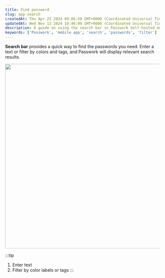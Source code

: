 ```yaml
---
title: Find password
slug: app-search
createdAt: Thu Apr 25 2024 09:06:50 GMT+0000 (Coordinated Universal Time)
updatedAt: Wed Nov 13 2024 10:46:09 GMT+0000 (Coordinated Universal Time)
description: A guide on using the search bar in Passwork Self-hosted mobile apps to find passwords quickly by entering text or filtering by colors and tags.
keywords: ['Passwork', 'mobile app', 'search', 'passwords', 'filter']
---
```


**Search bar** provides a quick way to find the passwords you need. Enter a text or filter by colors and tags, and Passwork will display relevant search results.

<div style={{ textAlign: 'center' }}>
  <img
    src="/img/assets/QKZtfOnnubSbfN3D1EPqb-iP3ijD2julHXvRYbo4yJU-20240916-100030.png"
    width="600"
    style={{ display: 'block', margin: '0 auto' }}
  />
</div>

:::tip
1. Enter text  
2. Filter by color labels or tags
:::